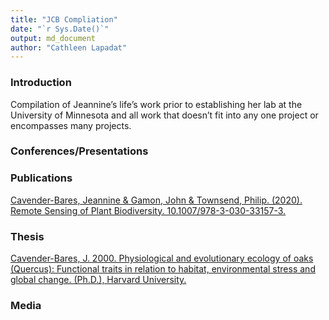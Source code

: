 ```yaml
---
title: "JCB Compliation"
date: "`r Sys.Date()`"
output: md_document
author: "Cathleen Lapadat"
---
```


### Introduction

Compilation of Jeannine's life's work prior to establishing her lab at the University of Minnesota and all work that doesn't fit into any one project or encompasses many projects.  

### Conferences/Presentations  


### Publications

[Cavender-Bares, Jeannine & Gamon, John & Townsend, Philip. (2020). Remote Sensing of Plant Biodiversity. 10.1007/978-3-030-33157-3.](https://drive.google.com/file/d/1XB3225iULPx0NTzgSYGV1Enr9BtPR-W-/view?usp=sharing)  

### Thesis

[Cavender-Bares, J. 2000. Physiological and evolutionary ecology of oaks (Quercus): Functional traits in relation to habitat, environmental stress and global change. (Ph.D.), Harvard University.](https://drive.google.com/file/d/1oy8Cf8wIcki1Jgo1A2p-Qx4GK3CwxXio/view?usp=sharing)

### Media